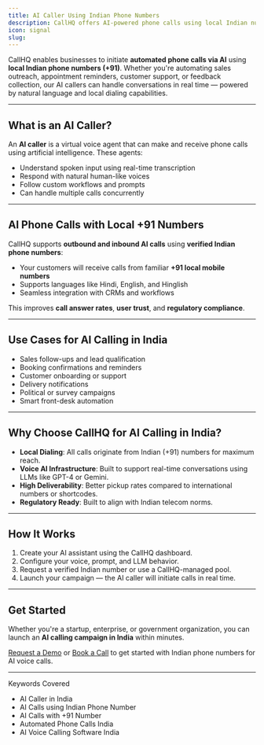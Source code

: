 ```yaml
---
title: AI Caller Using Indian Phone Numbers
description: CallHQ offers AI-powered phone calls using local Indian numbers (+91), enabling businesses to automate customer communication at scale.
icon: signal
slug: 
---
```



CallHQ enables businesses to initiate **automated phone calls via AI** using **local Indian phone numbers (+91)**. Whether you're automating sales outreach, appointment reminders, customer support, or feedback collection, our AI callers can handle conversations in real time — powered by natural language and local dialing capabilities.

---

## What is an AI Caller?

An **AI caller** is a virtual voice agent that can make and receive phone calls using artificial intelligence. These agents:

- Understand spoken input using real-time transcription
- Respond with natural human-like voices
- Follow custom workflows and prompts
- Can handle multiple calls concurrently

---

## AI Phone Calls with Local +91 Numbers

CallHQ supports **outbound and inbound AI calls** using **verified Indian phone numbers**:

- Your customers will receive calls from familiar **+91 local mobile numbers**
- Supports languages like Hindi, English, and Hinglish
- Seamless integration with CRMs and workflows

This improves **call answer rates**, **user trust**, and **regulatory compliance**.

---

## Use Cases for AI Calling in India

- Sales follow-ups and lead qualification
- Booking confirmations and reminders
- Customer onboarding or support
- Delivery notifications
- Political or survey campaigns
- Smart front-desk automation

---

## Why Choose CallHQ for AI Calling in India?

- **Local Dialing**: All calls originate from Indian (+91) numbers for maximum reach.
- **Voice AI Infrastructure**: Built to support real-time conversations using LLMs like GPT-4 or Gemini.
- **High Deliverability**: Better pickup rates compared to international numbers or shortcodes.
- **Regulatory Ready**: Built to align with Indian telecom norms.

---

## How It Works

1. Create your AI assistant using the CallHQ dashboard.
2. Configure your voice, prompt, and LLM behavior.
3. Request a verified Indian number or use a CallHQ-managed pool.
4. Launch your campaign — the AI caller will initiate calls in real time.

---

## Get Started

Whether you're a startup, enterprise, or government organization, you can launch an **AI calling campaign in India** within minutes.

[Request a Demo](https://callhq.ai/demo-request) or [Book a Call](https://callhq.ai/demo-request) to get started with Indian phone numbers for AI voice calls.

---

 Keywords Covered

- AI Caller in India
- AI Calls using Indian Phone Number
- AI Calls with +91 Number
- Automated Phone Calls India
- AI Voice Calling Software India
